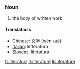 =={{en}}==
===Noun===
# the body of written work

==== Translations ====
*Chinese: [[文学]] (wén xué)
* [[Italian]]: letteratura
* [[Slovene]]: literatura

[[fr:literature]]
[[it:literature]]
[[fi:Literature]]